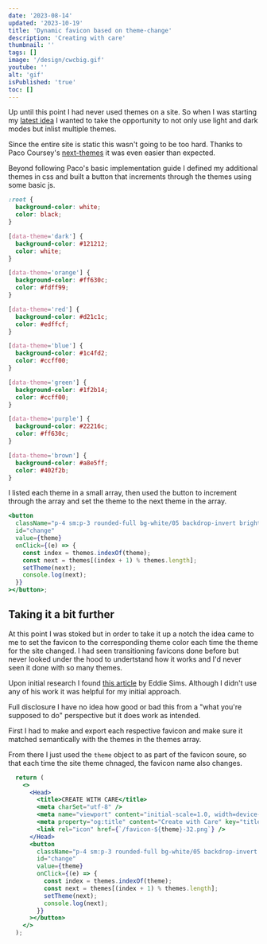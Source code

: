 ```yaml
---
date: '2023-08-14'
updated: '2023-10-19'
title: 'Dynamic favicon based on theme-change'
description: 'Creating with care'
thumbnail: ''
tags: []
image: '/design/cwcbig.gif'
youtube: ''
alt: 'gif'
isPublished: 'true'
toc: []
---
```


Up until this point I had never used themes on a site. So when I was starting my [latest idea](https://createwcare.com) I wanted to take the opportunity to not only use light and dark modes but inlist multiple themes.

Since the entire site is static this wasn't going to be too hard. Thanks to Paco Coursey's [next-themes](https://github.com/pacocoursey/next-themes) it was even easier than expected.

Beyond following Paco's basic implementation guide I defined my additional themes in css and built a button that increments through the themes using some basic js.

```css:global.css
:root {
  background-color: white;
  color: black;
}

[data-theme='dark'] {
  background-color: #121212;
  color: white;
}

[data-theme='orange'] {
  background-color: #ff630c;
  color: #fdff99;
}

[data-theme='red'] {
  background-color: #d21c1c;
  color: #edffcf;
}

[data-theme='blue'] {
  background-color: #1c4fd2;
  color: #ccff00;
}

[data-theme='green'] {
  background-color: #1f2b14;
  color: #ccff00;
}

[data-theme='purple'] {
  background-color: #22216c;
  color: #ff630c;
}

[data-theme='brown'] {
  background-color: #a8e5ff;
  color: #402f2b;
}
```

I listed each theme in a small array, then used the button to increment through the array and set the theme to the next theme in the array.

```jsx:ThemeChanger.jsx
<button
  className="p-4 sm:p-3 rounded-full bg-white/05 backdrop-invert brightness-150"
  id="change"
  value={theme}
  onClick={(e) => {
    const index = themes.indexOf(theme);
    const next = themes[(index + 1) % themes.length];
    setTheme(next);
    console.log(next);
  }}
></button>;
```

## Taking it a bit further

At this point I was stoked but in order to take it up a notch the idea came to me to set the favicon to the corresponding theme color each time the theme for the site changed. I had seen transitioning favicons done before but never looked under the hood to undertstand how it works and I'd never seen it done with so many themes.

Upon initial research I found [this article](https://dev.to/eddysims/create-a-themed-favicon-for-color-modes-2ok1) by Eddie Sims. Although I didn't use any of his work it was helpful for my initial approach.

Full disclosure I have no idea how good or bad this from a "what you're supposed to do" perspective but it does work as intended.

First I had to make and export each respective favicon and make sure it matched semantically with the themes in the themes array.

From there I just used the <code className="flex-row items-center bg-neutral-100 text-neutral-700 text-sm rounded-lg px-1">theme</code> object to as part of the favicon soure, so that each time the site theme chnaged, the favicon name also changes.

```jsx:ThemeChanger.jsx
  return (
    <>
      <Head>
        <title>CREATE WITH CARE</title>
        <meta charSet="utf-8" />
        <meta name="viewport" content="initial-scale=1.0, width=device-width" />
        <meta property="og:title" content="Create with Care" key="title" />
        <link rel="icon" href={`/favicon-${theme}-32.png`} />
      </Head>
      <button
        className="p-4 sm:p-3 rounded-full bg-white/05 backdrop-invert brightness-150"
        id="change"
        value={theme}
        onClick={(e) => {
          const index = themes.indexOf(theme);
          const next = themes[(index + 1) % themes.length];
          setTheme(next);
          console.log(next);
        }}
      ></button>
    </>
  );
```
